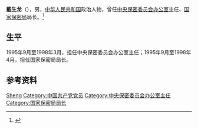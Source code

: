 '''戴生龙'''（{{bd|？|||}}），男，[[中华人民共和国|中华人民共和国]]政治人物，曾任[[中央保密委员会办公室|中央保密委员会办公室]]主任、[[国家保密局|国家保密局]]局长。<ref>{{Cite journal|url=https://kns.cnki.net/kcms/detail/detail.aspx?dbcode=CJFD&dbname=CJFDLAST2020&filename=BMGZ201911007&v=ELugxZVhTNv3OqcmBMLavpEAlFmHWJhMDRXyjbLvXH1LeWoMpRIM735rwpU%25mmd2FsV8Y|title=戴生龙：对中央决定就要坚决贯彻落实|author=李杰|year=2019|issue=11|issn=1006-5806|journal=保密工作|doi=10.19407/j.cnki.cn11-2785/d.2019.11.004}}</ref>

== 生平 ==
1995年9月至1998年3月，担任中央保密委员会办公室主任；1995年9月至1998年4月，担任国家保密局局长。

== 参考资料 ==
{{reflist}}

{{Authority control}}
{{DEFAULTSORT:Dai戴}}
[[Category:戴姓|Sheng]]
[[Category:中国共产党党员|Category:中国共产党党员]]
[[Category:中央保密委员会办公室主任|Category:中央保密委员会办公室主任]]
[[Category:国家保密局局长|Category:国家保密局局长]]

{{中国人物小作品}}